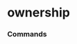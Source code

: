 # ownership


### Commands
<ul className='grid grid-cols-1 md:grid-cols-2 lg:grid-cols-3 xl:grid-cols-4 gap-4 -ml-6'>
<ReferenceCard
    title="insider_trading"
    description="Insider Trading. Information about insider trading."
    url="ownership/insider_trading"
    command
/><ReferenceCard
    title="major_holders"
    description="Equity Ownership. Information about the company ownership."
    url="ownership/major_holders"
    command
/><ReferenceCard
    title="share_statistics"
    description="Share Statistics. Share statistics for a given company."
    url="ownership/share_statistics"
    command
/><ReferenceCard
    title="institutional"
    description="Institutional Ownership. Institutional ownership data."
    url="ownership/institutional"
    command
/>
</ul>
